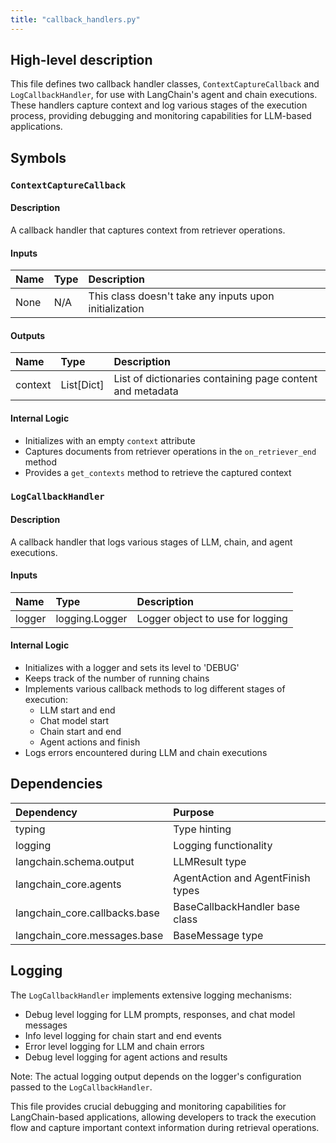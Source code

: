 ```yaml
---
title: "callback_handlers.py"
---
```


## High-level description
This file defines two callback handler classes, `ContextCaptureCallback` and `LogCallbackHandler`, for use with LangChain's agent and chain executions. These handlers capture context and log various stages of the execution process, providing debugging and monitoring capabilities for LLM-based applications.

## Symbols

### `ContextCaptureCallback`
#### Description
A callback handler that captures context from retriever operations.

#### Inputs
| Name | Type | Description |
|:-----|:-----|:------------|
| None | N/A | This class doesn't take any inputs upon initialization |

#### Outputs
| Name | Type | Description |
|:-----|:-----|:------------|
| context | List[Dict] | List of dictionaries containing page content and metadata |

#### Internal Logic
- Initializes with an empty `context` attribute
- Captures documents from retriever operations in the `on_retriever_end` method
- Provides a `get_contexts` method to retrieve the captured context

### `LogCallbackHandler`
#### Description
A callback handler that logs various stages of LLM, chain, and agent executions.

#### Inputs
| Name | Type | Description |
|:-----|:-----|:------------|
| logger | logging.Logger | Logger object to use for logging |

#### Internal Logic
- Initializes with a logger and sets its level to 'DEBUG'
- Keeps track of the number of running chains
- Implements various callback methods to log different stages of execution:
  - LLM start and end
  - Chat model start
  - Chain start and end
  - Agent actions and finish
- Logs errors encountered during LLM and chain executions

## Dependencies
| Dependency | Purpose |
|:-----------|:--------|
| typing | Type hinting |
| logging | Logging functionality |
| langchain.schema.output | LLMResult type |
| langchain_core.agents | AgentAction and AgentFinish types |
| langchain_core.callbacks.base | BaseCallbackHandler base class |
| langchain_core.messages.base | BaseMessage type |

## Logging
The `LogCallbackHandler` implements extensive logging mechanisms:
- Debug level logging for LLM prompts, responses, and chat model messages
- Info level logging for chain start and end events
- Error level logging for LLM and chain errors
- Debug level logging for agent actions and results

Note: The actual logging output depends on the logger's configuration passed to the `LogCallbackHandler`.

This file provides crucial debugging and monitoring capabilities for LangChain-based applications, allowing developers to track the execution flow and capture important context information during retrieval operations.